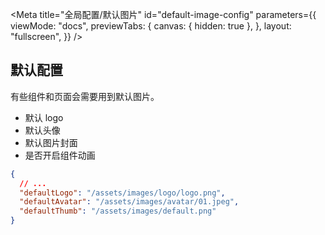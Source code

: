 
<Meta
  title="全局配置/默认图片"
  id="default-image-config"
  parameters={{
    viewMode: "docs",
    previewTabs: {
      canvas: { hidden: true },
    },
    layout: "fullscreen",
  }}
/>

## 默认配置

有些组件和页面会需要用到默认图片。

- 默认 logo
- 默认头像
- 默认图片封面
- 是否开启组件动画

```json
{
  // ...
  "defaultLogo": "/assets/images/logo/logo.png",
  "defaultAvatar": "/assets/images/avatar/01.jpeg",
  "defaultThumb": "/assets/images/default.png"
}
```
